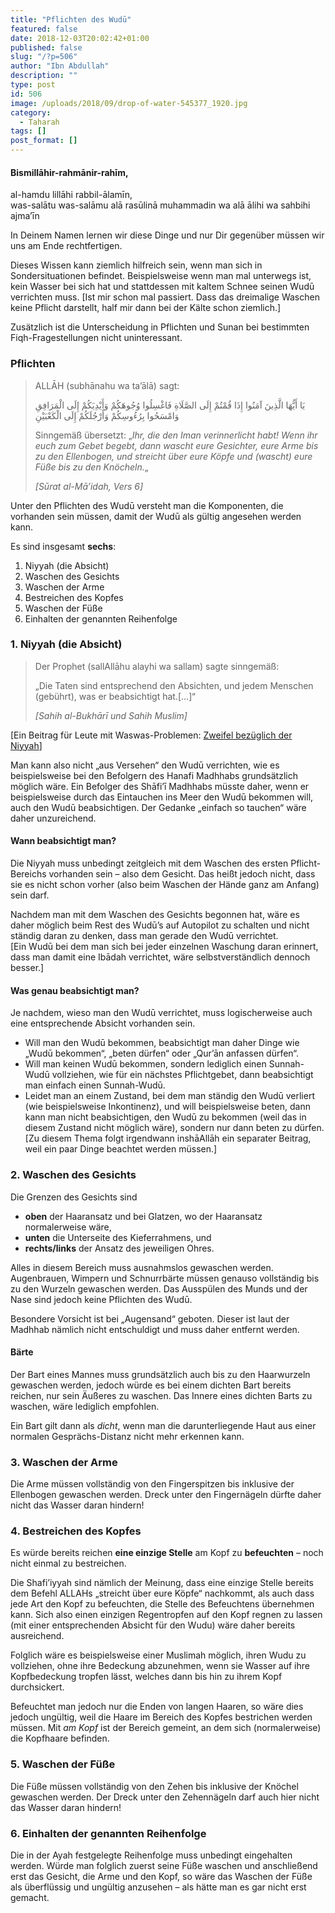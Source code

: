 ```yaml
---
title: "Pflichten des Wudū"
featured: false
date: 2018-12-03T20:02:42+01:00
published: false
slug: "/?p=506"
author: "Ibn Abdullah"
description: ""
type: post
id: 506
image: /uploads/2018/09/drop-of-water-545377_1920.jpg
category:
  - Taharah
tags: []
post_format: []
---
```


#### Bismillāhir-rahmānir-rahīm,

al-hamdu lillāhi rabbil-ālamīn,  
was-salātu was-salāmu alā rasūlinā muhammadin wa alā ālihi wa sahbihi ajma’īn

In Deinem Namen lernen wir diese Dinge und nur Dir gegenüber müssen wir uns am Ende rechtfertigen.

Dieses Wissen kann ziemlich hilfreich sein, wenn man sich in Sondersituationen befindet. Beispielsweise wenn man mal unterwegs ist, kein Wasser bei sich hat und stattdessen mit kaltem Schnee seinen Wudū verrichten muss. \[Ist mir schon mal passiert. Dass das dreimalige Waschen keine Pflicht darstellt, half mir dann bei der Kälte schon ziemlich.\]

Zusätzlich ist die Unterscheidung in Pflichten und Sunan bei bestimmten Fiqh-Fragestellungen nicht uninteressant.

### Pflichten

> ALLĀH (subhānahu wa ta’ālā) sagt:
>
> يَا أَيُّهَا الَّذِينَ آمَنُوا إِذَا قُمْتُمْ إِلَى الصَّلَاةِ فَاغْسِلُوا وُجُوهَكُمْ وَأَيْدِيَكُمْ إِلَى الْمَرَافِقِ وَامْسَحُوا بِرُءُوسِكُمْ وَأَرْجُلَكُمْ إِلَى الْكَعْبَيْنِ
>
> Sinngemäß übersetzt: „_Ihr, die den Iman verinnerlicht habt! Wenn ihr euch zum Gebet begebt, dann wascht eure Gesichter, eure Arme bis zu den Ellenbogen, und streicht über eure Köpfe und (wascht) eure Füße bis zu den Knöcheln._„
>
> <cite>\[Sūrat al-Mā’idah, Vers 6\]</cite>

Unter den Pflichten des Wudū versteht man die Komponenten, die vorhanden sein müssen, damit der Wudū als gültig angesehen werden kann.

Es sind insgesamt **sechs**:

1. Niyyah (die Absicht)
2. Waschen des Gesichts
3. Waschen der Arme
4. Bestreichen des Kopfes
5. Waschen der Füße
6. Einhalten der genannten Reihenfolge

### 1. Niyyah (die Absicht)

> Der Prophet (sallAllāhu alayhi wa sallam) sagte sinngemäß:
>
> „Die Taten sind entsprechend den Absichten, und jedem Menschen (gebührt), was er beabsichtigt hat.\[…\]“
>
> <cite>\[Sahih al-Bukhārī und Sahih Muslim\]</cite>

\[Ein Beitrag für Leute mit Waswas-Problemen: [Zweifel bezüglich der Niyyah](https://shafiimadhhab.wordpress.com/2018/08/02/zweifel-bezueglich-der-niyyah/)\]

Man kann also nicht „aus Versehen“ den Wudū verrichten, wie es beispielsweise bei den Befolgern des Hanafi Madhhabs grundsätzlich möglich wäre. Ein Befolger des Shāfi’ī Madhhabs müsste daher, wenn er beispielsweise durch das Eintauchen ins Meer den Wudū bekommen will, auch den Wudū beabsichtigen. Der Gedanke „einfach so tauchen“ wäre daher unzureichend.

#### Wann beabsichtigt man?

Die Niyyah muss unbedingt zeitgleich mit dem Waschen des ersten Pflicht-Bereichs vorhanden sein – also dem Gesicht. Das heißt jedoch nicht, dass sie es nicht schon vorher (also beim Waschen der Hände ganz am Anfang) sein darf.

Nachdem man mit dem Waschen des Gesichts begonnen hat, wäre es daher möglich beim Rest des Wudū’s auf Autopilot zu schalten und nicht ständig daran zu denken, dass man gerade den Wudū verrichtet.  
\[Ein Wudū bei dem man sich bei jeder einzelnen Waschung daran erinnert, dass man damit eine Ibādah verrichtet, wäre selbstverständlich dennoch besser.\]

#### Was genau beabsichtigt man?

Je nachdem, wieso man den Wudū verrichtet, muss logischerweise auch eine entsprechende Absicht vorhanden sein.

- Will man den Wudū bekommen, beabsichtigt man daher Dinge wie „Wudū bekommen“, „beten dürfen“ oder „Qur’ān anfassen dürfen“.
- Will man keinen Wudū bekommen, sondern lediglich einen Sunnah-Wudū vollziehen, wie für ein nächstes Pflichtgebet, dann beabsichtigt man einfach einen Sunnah-Wudū.
- Leidet man an einem Zustand, bei dem man ständig den Wudū verliert (wie beispielsweise Inkontinenz), und will beispielsweise beten, dann kann man nicht beabsichtigen, den Wudū zu bekommen (weil das in diesem Zustand nicht möglich wäre), sondern nur dann beten zu dürfen. \[Zu diesem Thema folgt irgendwann inshāAllāh ein separater Beitrag, weil ein paar Dinge beachtet werden müssen.\]

### 2. Waschen des Gesichts

Die Grenzen des Gesichts sind

- **oben** der Haaransatz und bei Glatzen, wo der Haaransatz normalerweise wäre,
- **unten** die Unterseite des Kieferrahmens, und
- **rechts/links** der Ansatz des jeweiligen Ohres.

Alles in diesem Bereich muss ausnahmslos gewaschen werden. Augenbrauen, Wimpern und Schnurrbärte müssen genauso vollständig bis zu den Wurzeln gewaschen werden. Das Ausspülen des Munds und der Nase sind jedoch keine Pflichten des Wudū.

Besondere Vorsicht ist bei „Augensand“ geboten. Dieser ist laut der Madhhab nämlich nicht entschuldigt und muss daher entfernt werden.

#### Bärte

Der Bart eines Mannes muss grundsätzlich auch bis zu den Haarwurzeln gewaschen werden, jedoch würde es bei einem dichten Bart bereits reichen, nur sein Äußeres zu waschen. Das Innere eines dichten Barts zu waschen, wäre lediglich empfohlen.

Ein Bart gilt dann als _dicht_, wenn man die darunterliegende Haut aus einer normalen Gesprächs-Distanz nicht mehr erkennen kann.

### 3. Waschen der Arme

Die Arme müssen vollständig von den Fingerspitzen bis inklusive der Ellenbogen gewaschen werden. Dreck unter den Fingernägeln dürfte daher nicht das Wasser daran hindern!

### 4. Bestreichen des Kopfes

Es würde bereits reichen **eine einzige Stelle** am Kopf zu **befeuchten** – noch nicht einmal zu bestreichen.

Die Shafi’iyyah sind nämlich der Meinung, dass eine einzige Stelle bereits dem Befehl ALLAHs „streicht über eure Köpfe“ nachkommt, als auch dass jede Art den Kopf zu befeuchten, die Stelle des Befeuchtens übernehmen kann. Sich also einen einzigen Regentropfen auf den Kopf regnen zu lassen (mit einer entsprechenden Absicht für den Wudu) wäre daher bereits ausreichend.

Folglich wäre es beispielsweise einer Muslimah möglich, ihren Wudu zu vollziehen, ohne ihre Bedeckung abzunehmen, wenn sie Wasser auf ihre Kopfbedeckung tropfen lässt, welches dann bis hin zu ihrem Kopf durchsickert.

Befeuchtet man jedoch nur die Enden von langen Haaren, so wäre dies jedoch ungültig, weil die Haare im Bereich des Kopfes bestrichen werden müssen. Mit _am Kopf_ ist der Bereich gemeint, an dem sich (normalerweise) die Kopfhaare befinden.

### 5. Waschen der Füße

Die Füße müssen vollständig von den Zehen bis inklusive der Knöchel gewaschen werden. Der Dreck unter den Zehennägeln darf auch hier nicht das Wasser daran hindern!

### 6. Einhalten der genannten Reihenfolge

Die in der Ayah festgelegte Reihenfolge muss unbedingt eingehalten werden. Würde man folglich zuerst seine Füße waschen und anschließend erst das Gesicht, die Arme und den Kopf, so wäre das Waschen der Füße als überflüssig und ungültig anzusehen – als hätte man es gar nicht erst gemacht.
